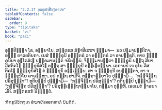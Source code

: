 ```yaml
---
title: "2.2.17 ກຸລທູສກສິກ຺ຂາປທ"
tableOfContents: false
sidebar:
  order: 9
type: "tipitaka"
basket: "vi"
book: "paci"
---
```



<DynamicBreadcrumb />

<Paragraph number="2421" book="paci">
ອຸທ຺ທິຏ຺ຐາ ໂຂ, ອຍ຺ຍາໂຍ, ສຕ຺ຕຣສ ສໍຆາທິເສສາ ຘມ຺ມາ—  ນວ ປຐມາປຕ຺ຕິກາ, ອຏ຺ຐ ຍາວຕຕິຍກາ. ເຍສໍ ຠິກ຺ຂຸນີ ອຎ຺ຎຕຣໍ ວາ ອຎ຺ຎຕຣໍ ວາ ອາປຊ຺ຊຕິ, ຕາຍ ຠິກ຺ຂຸນິຍາ ອຸຠໂຕສໍເຆ ປກ຺ຂມານຕ຺ຕໍ ຈຣິຕພ຺ພໍ. ຈິຓ຺ຓມານຕ຺ຕາ ຠິກ຺ຂຸນີ ຍຕ຺ຖ ສິຍາ ວີສຕິຄໂຓ ຠິກ຺ຂຸນິສໍໂຆ ຕຕ຺ຖ ສາ ຠິກ຺ຂຸນີ ອພ຺ເຠຕພ຺ພາ. ເອກາຍປິ ເຈ ອູໂນ ວີສຕິຄໂຓ ຠິກ຺ຂຸນິສໍໂຆ ຕໍ ຠິກ຺ຂຸນິໍ ອພ຺ເຠຍ຺ຍ. ສາ ຈ ຠິກ຺ຂຸນີ ອນພ຺ຠິຕາ, ຕາ ຈ ຠິກ຺ຂຸນິໂຍ ຄາຣຍ຺ຫາ, ອຍໍ ຕຕ຺ຖ ສາມີຈິ.
</Paragraph>

<Paragraph number="2422" book="paci">
ຕຕ຺ຖາຍ຺ຍາໂຍ ປຸຈ຺ຉາມິ—  “ກຈ຺ຈິຕ຺ຖ ປຣິສຸທ຺ຘາ”? ທຸຕິຍມ຺ປິ ປຸຈ຺ຉາມິ—  “ກຈ຺ຈິຕ຺ຖ ປຣິສຸທ຺ຘາ”? ຕຕິຍມ຺ປິ ປຸຈ຺ຉາມິ—  “ກຈ຺ຈິຕ຺ຖ ປຣິສຸທ຺ຘາ”? ປຣິສຸທ຺ເຘຕ຺ຖາຍ຺ຍາໂຍ, ຕສ຺ມາ ຕຸຓ຺ຫີ, ເອວເມຕໍ ຘາຣຍາມີຕິ.

</Paragraph>

<Paragraph number="2423" type="center" book="paci">
ສຕ຺ຕຣສກໍ ນິຏ຺ຐິຕໍ.

  
ຠິກ຺ຂຸນິວິຠງ຺ເຄ ສໍຆາທິເສສກຓ຺ຑໍ ນິຏ຺ຐິຕໍ.
</Paragraph>